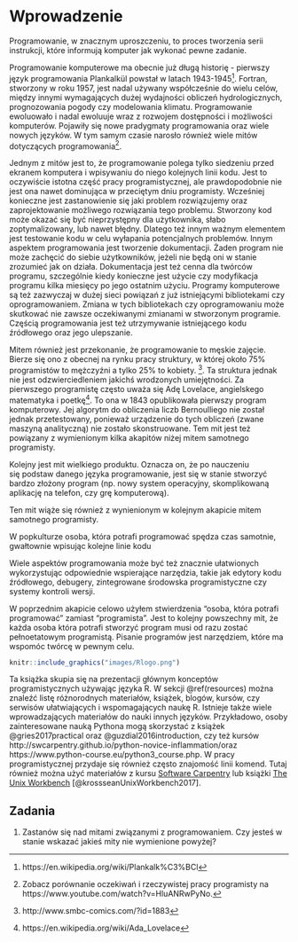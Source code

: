 # Wprowadzenie {#wprowadzenie}

Programowanie, w znacznym uproszczeniu, to proces tworzenia serii instrukcji, które informują komputer jak wykonać pewne zadanie.
<!-- why we code? -->
<!-- cost of reproduction! (economy) -->
<!-- money, money, money -->
<!-- reproducibility -->

 
Programowanie komputerowe ma obecnie już długą historię<!--^[footnote o programowaniu niekomputerowym-https://en.wikipedia.org/wiki/History_of_programming_languages]--> - pierwszy język programowania Plankalkül powstał w latach 1943-1945^[https://en.wikipedia.org/wiki/Plankalk%C3%BCl].
Fortran, stworzony w roku 1957, jest nadal używany współcześnie do wielu celów, między innymi wymagających dużej wydajności obliczeń hydrologicznych, prognozowania pogody czy modelowania klimatu.
Programowanie ewoluowało i nadal ewoluuje wraz z rozwojem dostępności i możliwości komputerów.
Pojawiły się nowe pradygmaty<!--^[wyjaśnij]--> programowania oraz wiele nowych języków.
W tym samym czasie narosło również wiele mitów dotyczących programowania^[Zobacz porównanie oczekiwań i rzeczywistej pracy programisty na https://www.youtube.com/watch?v=HluANRwPyNo.].

Jednym z mitów jest to, że programowanie polega tylko siedzeniu przed ekranem komputera i wpisywaniu do niego kolejnych linii kodu.
<!-- mit, Coding is Simply the Act of Writing Code -->
<!-- mit, Coding Starts and Ends With a Computer -->
Jest to oczywiście istotna część pracy programistycznej, ale prawdopodobnie nie jest ona nawet dominująca w przeciętym dniu programisty.
Wcześniej konieczne jest zastanowienie się jaki problem rozwiązujemy oraz zaprojektowanie możliwego rozwiązania tego problemu.
Stworzony kod może okazać się być nieprzystępny dla użytkownika, słabo zoptymalizowany, lub nawet błędny. 
Dlatego też innym ważnym elementem jest testowanie kodu w celu wyłapania potencjalnych problemów.
Innym aspektem programowania jest tworzenie dokumentacji. 
Żaden program nie może zachęcić do siebie użytkowników, jeżeli nie będą oni w stanie zrozumieć jak on działa.
Dokumentacja jest też cenna dla twórców programu, szczególnie kiedy konieczne jest użycie czy modyfikacja programu kilka miesięcy po jego ostatnim użyciu.
Programy komputerowe są też zazwyczaj w dużej sieci powiązań z już istniejącymi bibliotekami czy oprogramowaniem.
Zmiana w tych bibliotekach czy oprogramowaniu może skutkować nie zawsze oczekiwanymi zmianami w stworzonym programie.
Częścią programowania jest też utrzymywanie istniejącego kodu źródłowego oraz jego ulepszanie.

Mitem również jest przekonanie, że programowanie to męskie zajęcie.
Bierze się ono z obecnej na rynku pracy struktury, w której około 75% programistów to mężczyźni a tylko 25% to kobiety. ^[http://www.smbc-comics.com/?id=1883].
Ta struktura jednak nie jest odzwierciedleniem jakichś wrodzonych umiejętności.
Za pierwszego programistę często uważa się Adę Lovelace, angielskego matematyka i poetkę^[https://en.wikipedia.org/wiki/Ada_Lovelace].
To ona w 1843 opublikowała pierwszy program komputerowy.
Jej algorytm do obliczenia liczb Bernoulliego nie został jednak przetestowany, ponieważ urządzenie do tych obliczeń (zwane maszyną analityczną) nie zostało skonstruowane.
<!-- https://www.smithsonianmag.com/smart-news/computer-programming-used-to-be-womens-work-718061/ -->
<!-- https://www.history.com/news/coding-used-to-be-a-womans-job-so-it-was-paid-less-and-undervalued -->
<!-- https://www.bbc.com/news/technology-35559439 -->
Tem mit jest też powiązany z wymienionym kilka akapitów niżej mitem samotnego programisty.
<!-- rladies -->

Kolejny jest mit wielkiego produktu.
Oznacza on, że po nauczeniu się podstaw danego języka programowanie, jest się w stanie stworzyć bardzo złożony program (np. nowy system operacyjny, skomplikowaną aplikację na telefon, czy grę komputerową).

Ten mit wiąże się również z wynienionym w kolejnym akapicie mitem samotnego programisty.

<!-- mit, You Can Master a Language in a Few Weeks -->

W popkulturze osoba, która potrafi programować spędza czas samotnie, gwałtownie wpisując kolejne linie kodu 

<!-- mit, że trzeba zapamiętać kod, etc -->
<!-- mit, there is only one good solution -->
<!-- mit, Learning ends after the course completion -->
Wiele aspektów programowania może być też znacznie ułatwionych wykorzystując odpowiednie wspierające narzędzia, takie jak edytory kodu źródłowego, debugery, zintegrowane środowska programistyczne czy systemy kontroli wersji.




W poprzednim akapicie celowo użyłem stwierdzenia "osoba, która potrafi programować" zamiast "programista".
Jest to kolejny powszechny mit, że każda osoba która potrafi stworzyć program musi od razu zostać pełnoetatowym programistą.
Pisanie programów jest narzędziem, które ma wspomóc twórcę w pewnym celu.
<!-- data science -->
<!-- mit, że programiśći są dobrzy z matematyki/być geniuszem (I don’t mind failing repeatedly, and learning from my mistakes) -->






















<!-- impostor syndrome -->

<!-- akapit o złożoności -->
<!-- historia (języki ewoluują) -->
<!-- + many ways to solve the same problem -->
<!-- geoinformacyjne przykłady -->



<!-- group work -->

<!-- https://csgillespie.github.io/efficientR/collaboration.html#coding-style -->
<!-- There are, however, general principles that most programmers agree on, such as: -->

<!--     Use modular code; -->
<!--     Comment your code; -->
<!--     Don’t Repeat Yourself (DRY); -->
<!--     Be concise, clear and consistent. -->

<!-- lista języków -->
<!-- Java, C, Python, C++, Visual Basic .NET, JavaScript, C#, PHP, SQL, Objective-C, Assembly, Perl -->
<!-- why r (https://adv-r.hadley.nz/introduction.html)-->

<!-- (\@ref(fig:rlogo)).  -->

```r
knitr::include_graphics("images/Rlogo.png")
```

<!-- gdzie zdobyć wiedzę (online resources) -->
<!-- everything takes time -->



<!-- domain knowladge -->

<!-- whyr -->

Ta książka skupia się na prezentacji głównym konceptów programistycznych używając języka R. 
W sekcji \@ref(resources) można znaleźć listę różnorodnych materiałów, książek, blogów, kursów, czy serwisów ułatwiających i wspomagających naukę R.
Istnieje także wiele wprowadzających materiałów do nauki innych języków.
Przykładowo, osoby zainteresowane nauką Pythona mogą skorzystać z książek @gries2017practical oraz @guzdial2016introduction, czy też kursów http://swcarpentry.github.io/python-novice-inflammation/oraz https://www.python-course.eu/python3_course.php. 
W pracy programistycznej przydaje się również często znajomość linii komend.
Tutaj również można użyć materiałów z kursu [Software Carpentry](https://swcarpentry.github.io/shell-novice/) lub książki [The Unix Workbench ](https://seankross.com/the-unix-workbench/) [@krossseanUnixWorkbench2017].

<!-- https://rstudio.cloud/learn/primers -->
<!-- http://jarekj.home.amu.edu.pl/?page_id=36 -->
<!-- https://speakerdeck.com/jennybc/zen-and-the-art-of-workflow-maintenance -->

## Zadania

1. Zastanów się nad mitami związanymi z programowaniem.
Czy jesteś w stanie wskazać jakieś mity nie wymienione powyżej?
